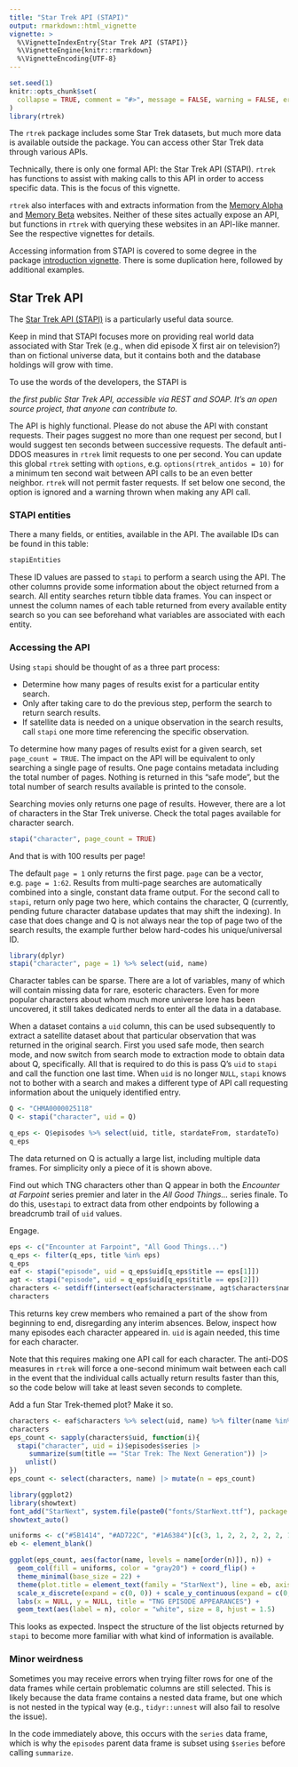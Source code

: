 ```yaml
---
title: "Star Trek API (STAPI)"
output: rmarkdown::html_vignette
vignette: >
  %\VignetteIndexEntry{Star Trek API (STAPI)}
  %\VignetteEngine{knitr::rmarkdown}
  %\VignetteEncoding{UTF-8}
---
```


```r
set.seed(1)
knitr::opts_chunk$set(
  collapse = TRUE, comment = "#>", message = FALSE, warning = FALSE, error = FALSE
)
library(rtrek)
```

The `rtrek` package includes some Star Trek datasets, but much more data is available outside the package. You can access other Star Trek data through various APIs.

Technically, there is only one formal API: the Star Trek API (STAPI). `rtrek` has functions to assist with making calls to this API in order to access specific data. This is the focus of this vignette. 

`rtrek` also interfaces with and extracts information from the [Memory Alpha](https://memory-alpha.fandom.com/wiki/Portal:Main) and [Memory Beta](https://memory-beta.fandom.com/wiki/Main_Page) websites. Neither of these sites actually expose an API, but functions in `rtrek` with querying these websites in an API-like manner. See the respective vignettes for details.

Accessing information from STAPI is covered to some degree in the package [introduction vignette](https://leonawicz.github.io/rtrek/articles/rtrek.html). There is some duplication here, followed by additional examples. 

## Star Trek API

The [Star Trek API (STAPI)](http://stapi.co/) is a particularly useful data source. 

Keep in mind that STAPI focuses more on providing real world data associated with Star Trek (e.g., when did episode X first air on television?) than on fictional universe data, but it contains both and the database holdings will grow with time.

To use the words of the developers, the STAPI is

*the first public Star Trek API, accessible via REST and SOAP. It's an open source project, that anyone can contribute to.*

The API is highly functional. Please do not abuse the API with constant requests. Their pages suggest no more than one request per second, but I would suggest ten seconds between successive requests. The default anti-DDOS measures in `rtrek` limit requests to one per second. You can update this global `rtrek` setting with `options`, e.g. `options(rtrek_antidos = 10)` for a minimum ten second wait between API calls to be an even better neighbor. `rtrek` will not permit faster requests. If set below one second, the option is ignored and a warning thrown when making any API call.

### STAPI entities

There a many fields, or entities, available in the API. The available IDs can be found in this table:

```r
stapiEntities
```

These ID values are passed to `stapi` to perform a search using the API. The other columns provide some information about the object returned from a search. All entity searches return tibble data frames. You can inspect or unnest the column names of each table returned from every available entity search so you can see beforehand what variables are associated with each entity.

### Accessing the API

Using `stapi` should be thought of as a three part process:

*    Determine how many pages of results exist for a particular entity search.
*    Only after taking care to do the previous step, perform the search to return search results.
*    If satellite data is needed on a unique observation in the search results, call `stapi` one more time referencing the specific observation.

To determine how many pages of results exist for a given search, set `page_count = TRUE`. The impact on the API will be equivalent to only searching a single page of results. One page contains metadata including the total number of pages. Nothing is returned in this "safe mode", but the total number of search results available is printed to the console.

Searching movies only returns one page of results. However, there are a lot of characters in the Star Trek universe. Check the total pages available for character search.

```r
stapi("character", page_count = TRUE)
```

And that is with 100 results per page!

The default `page = 1` only returns the first page. `page` can be a vector, e.g. `page = 1:62`. Results from multi-page searches are automatically combined into a single, constant data frame output. For the second call to `stapi`, return only page two here, which contains the character, Q (currently, pending future character database updates that may shift the indexing). In case that does change and Q is not always near the top of page two of the search results, the example further below hard-codes his unique/universal ID.

```r
library(dplyr)
stapi("character", page = 1) %>% select(uid, name)
```

Character tables can be sparse. There are a lot of variables, many of which will contain missing data for rare, esoteric characters. Even for more popular characters about whom much more universe lore has been uncovered, it still takes dedicated nerds to enter all the data in a database.

When a dataset contains a `uid` column, this can be used subsequently to extract a satellite dataset about that particular observation that was returned in the original search. First you used safe mode, then search mode, and now switch from search mode to extraction mode to obtain data about Q, specifically. All that is required to do this is pass Q's `uid` to `stapi` and call the function one last time. When `uid` is no longer `NULL`, `stapi` knows not to bother with a search and makes a different type of API call requesting information about the uniquely identified entry.

```r
Q <- "CHMA0000025118"
Q <- stapi("character", uid = Q)

q_eps <- Q$episodes %>% select(uid, title, stardateFrom, stardateTo)
q_eps
```
The data returned on Q is actually a large list, including multiple data frames. For simplicity only a piece of it is shown above.

Find out which TNG characters other than Q appear in both the *Encounter at Farpoint* series premier and later in the *All Good Things...* series finale. To do this, use`stapi` to extract data from other endpoints by following a breadcrumb trail of `uid` values.

Engage.

```r
eps <- c("Encounter at Farpoint", "All Good Things...")
q_eps <- filter(q_eps, title %in% eps)
q_eps
eaf <- stapi("episode", uid = q_eps$uid[q_eps$title == eps[1]])
agt <- stapi("episode", uid = q_eps$uid[q_eps$title == eps[2]])
characters <- setdiff(intersect(eaf$characters$name, agt$characters$name), "Q")
characters
```

This returns key crew members who remained a part of the show from beginning to end, disregarding any interim absences. Below, inspect how many episodes each character appeared in. `uid` is again needed, this time for each character.

Note that this requires making one API call for each character. The anti-DOS measures in `rtrek` will force a one-second minimum wait between each call in the event that the individual calls actually return results faster than this, so the code below will take at least seven seconds to complete.

Add a fun Star Trek-themed plot? Make it so.

```r
characters <- eaf$characters %>% select(uid, name) %>% filter(name %in% characters)
characters
eps_count <- sapply(characters$uid, function(i){
  stapi("character", uid = i)$episodes$series |>
     summarize(sum(title == "Star Trek: The Next Generation")) |>
    unlist()
})
eps_count <- select(characters, name) |> mutate(n = eps_count)

library(ggplot2)
library(showtext)
font_add("StarNext", system.file(paste0("fonts/StarNext.ttf"), package = "trekfont"))
showtext_auto()

uniforms <- c("#5B1414", "#AD722C", "#1A6384")[c(3, 1, 2, 2, 2, 2, 2, 1, 3)]
eb <- element_blank()

ggplot(eps_count, aes(factor(name, levels = name[order(n)]), n)) + 
  geom_col(fill = uniforms, color = "gray20") + coord_flip() + 
  theme_minimal(base_size = 22) + 
  theme(plot.title = element_text(family = "StarNext"), line = eb, axis.text.x = eb) +
  scale_x_discrete(expand = c(0, 0)) + scale_y_continuous(expand = c(0, 0)) +
  labs(x = NULL, y = NULL, title = "TNG EPISODE APPEARANCES") +
  geom_text(aes(label = n), color = "white", size = 8, hjust = 1.5)
```

This looks as expected. Inspect the structure of the list objects returned by `stapi` to become more familiar with what kind of information is available.

### Minor weirdness

Sometimes you may receive errors when trying filter rows for one of the data frames while certain problematic columns are still selected. This is likely because the data frame contains a nested data frame, but one which is not nested in the typical way (e.g., `tidyr::unnest` will also fail to resolve the issue).

In the code immediately above, this occurs with the `series` data frame, which is why the `episodes` parent data frame is subset using `$series` before calling `summarize`.

